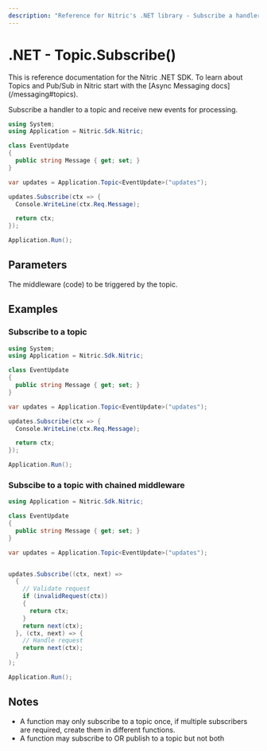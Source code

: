 ```yaml
---
description: "Reference for Nitric's .NET library - Subscribe a handler to a topic and receive new events for processing."
---
```


# .NET - Topic.Subscribe()

<Note>
  This is reference documentation for the Nitric .NET SDK. To learn about Topics
  and Pub/Sub in Nitric start with the [Async Messaging
  docs](/messaging#topics).
</Note>

Subscribe a handler to a topic and receive new events for processing.

```csharp
using System;
using Application = Nitric.Sdk.Nitric;

class EventUpdate
{
  public string Message { get; set; }
}

var updates = Application.Topic<EventUpdate>("updates");

updates.Subscribe(ctx => {
  Console.WriteLine(ctx.Req.Message);

  return ctx;
});

Application.Run();
```

## Parameters

<Properties>
  <Property
    name="middleware"
    required
    type="Func<MessageContext, MessageContext> or Middleware<MessageContext>[]"
  >
    The middleware (code) to be triggered by the topic.
  </Property>
</Properties>

## Examples

### Subscribe to a topic

```csharp
using System;
using Application = Nitric.Sdk.Nitric;

class EventUpdate
{
  public string Message { get; set; }
}

var updates = Application.Topic<EventUpdate>("updates");

updates.Subscribe(ctx => {
  Console.WriteLine(ctx.Req.Message);

  return ctx;
});

Application.Run();
```

### Subscibe to a topic with chained middleware

```csharp
using Application = Nitric.Sdk.Nitric;

class EventUpdate
{
  public string Message { get; set; }
}

var updates = Application.Topic<EventUpdate>("updates");


updates.Subscribe((ctx, next) =>
  {
    // Validate request
    if (invalidRequest(ctx))
    {
      return ctx;
    }
    return next(ctx);
  }, (ctx, next) => {
    // Handle request
    return next(ctx);
  }
);

Application.Run();
```

## Notes

- A function may only subscribe to a topic once, if multiple subscribers are required, create them in different functions.
- A function may subscribe to OR publish to a topic but not both
